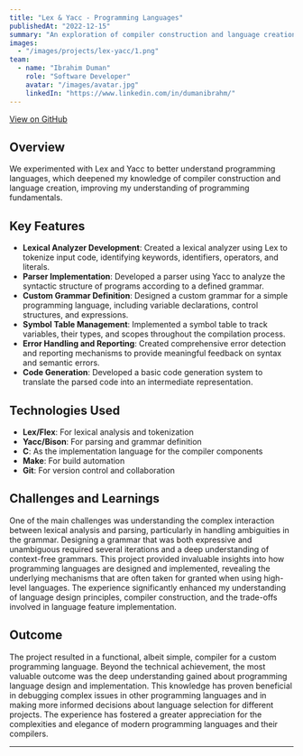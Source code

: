 ```yaml
---
title: "Lex & Yacc - Programming Languages"
publishedAt: "2022-12-15"
summary: "An exploration of compiler construction and language creation using Lex and Yacc tools to deepen understanding of programming language fundamentals."
images:
  - "/images/projects/lex-yacc/1.png"
team:
  - name: "Ibrahim Duman"
    role: "Software Developer"
    avatar: "/images/avatar.jpg"
    linkedIn: "https://www.linkedin.com/in/dumanibrahm/"
---
```

[View on GitHub](https://github.com/DumanIbrahm/ProgrammingLanguagesYacc)

## Overview

We experimented with Lex and Yacc to better understand programming languages, which deepened my knowledge of compiler construction and language creation, improving my understanding of programming fundamentals.

## Key Features

- **Lexical Analyzer Development**: Created a lexical analyzer using Lex to tokenize input code, identifying keywords, identifiers, operators, and literals.
- **Parser Implementation**: Developed a parser using Yacc to analyze the syntactic structure of programs according to a defined grammar.
- **Custom Grammar Definition**: Designed a custom grammar for a simple programming language, including variable declarations, control structures, and expressions.
- **Symbol Table Management**: Implemented a symbol table to track variables, their types, and scopes throughout the compilation process.
- **Error Handling and Reporting**: Created comprehensive error detection and reporting mechanisms to provide meaningful feedback on syntax and semantic errors.
- **Code Generation**: Developed a basic code generation system to translate the parsed code into an intermediate representation.

## Technologies Used

- **Lex/Flex**: For lexical analysis and tokenization
- **Yacc/Bison**: For parsing and grammar definition
- **C**: As the implementation language for the compiler components
- **Make**: For build automation
- **Git**: For version control and collaboration

## Challenges and Learnings

One of the main challenges was understanding the complex interaction between lexical analysis and parsing, particularly in handling ambiguities in the grammar. Designing a grammar that was both expressive and unambiguous required several iterations and a deep understanding of context-free grammars. This project provided invaluable insights into how programming languages are designed and implemented, revealing the underlying mechanisms that are often taken for granted when using high-level languages. The experience significantly enhanced my understanding of language design principles, compiler construction, and the trade-offs involved in language feature implementation.

## Outcome

The project resulted in a functional, albeit simple, compiler for a custom programming language. Beyond the technical achievement, the most valuable outcome was the deep understanding gained about programming language design and implementation. This knowledge has proven beneficial in debugging complex issues in other programming languages and in making more informed decisions about language selection for different projects. The experience has fostered a greater appreciation for the complexities and elegance of modern programming languages and their compilers. 

---


